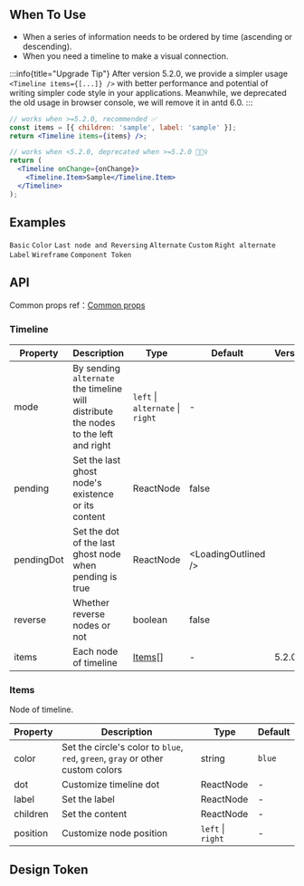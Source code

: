 

<Meta of={TimelineStories} />

        
## When To Use

- When a series of information needs to be ordered by time (ascending or descending).
- When you need a timeline to make a visual connection.

:::info{title="Upgrade Tip"}
After version 5.2.0, we provide a simpler usage `<Timeline items={[...]} />` with better performance and potential of writing simpler code style in your applications.
Meanwhile, we deprecated the old usage in browser console, we will remove it in antd 6.0.
:::

```jsx
// works when >=5.2.0, recommended ✅
const items = [{ children: 'sample', label: 'sample' }];
return <Timeline items={items} />;

// works when <5.2.0, deprecated when >=5.2.0 🙅🏻‍♀️
return (
  <Timeline onChange={onChange}>
    <Timeline.Item>Sample</Timeline.Item>
  </Timeline>
);
```

## Examples

<code src="./demo/basic.tsx">Basic</code>
<code src="./demo/color.tsx">Color</code>
<code src="./demo/pending.tsx">Last node and Reversing</code>
<code src="./demo/alternate.tsx">Alternate</code>
<code src="./demo/custom.tsx">Custom</code>
<code src="./demo/right.tsx">Right alternate</code>
<code src="./demo/label.tsx">Label</code>
<code src="./demo/wireframe.tsx" debug>Wireframe</code>
<code src="./demo/component-token.tsx" debug>Component Token</code>

## API

Common props ref：[Common props](/docs/react/common-props)

### Timeline

| Property | Description | Type | Default | Version |
| --- | --- | --- | --- | --- |
| mode | By sending `alternate` the timeline will distribute the nodes to the left and right | `left` \| `alternate` \| `right` | - |  |
| pending | Set the last ghost node's existence or its content | ReactNode | false |  |
| pendingDot | Set the dot of the last ghost node when pending is true | ReactNode | &lt;LoadingOutlined /&gt; |  |
| reverse | Whether reverse nodes or not | boolean | false |  |
| items | Each node of timeline | [Items](#Items)[] | - | 5.2.0 |

### Items

Node of timeline.

| Property | Description | Type | Default |
| --- | --- | --- | --- |
| color | Set the circle's color to `blue`, `red`, `green`, `gray` or other custom colors | string | `blue` |
| dot | Customize timeline dot | ReactNode | - |
| label | Set the label | ReactNode | - |
| children | Set the content | ReactNode | - |
| position | Customize node position | `left` \| `right` | - |

## Design Token

<ComponentTokenTable component="Timeline"></ComponentTokenTable>

